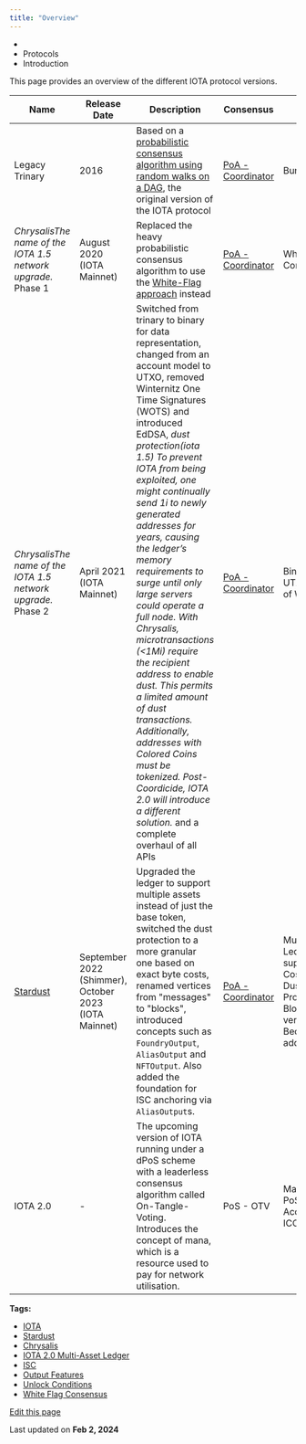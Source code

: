 ```yaml
---
title: "Overview"
---
```


* [](/)
* Protocols
* Introduction

This page provides an overview of the different IOTA protocol versions.

| Name                                                         | Release Date                                          | Description                                                                                                                                                                                                                                                                                                                                                                                                                                                                                                                                                                                                                                                                                                                    | Consensus                                          | Features                                                                                               | Networks                                                                                                                                                            |
| ------------------------------------------------------------ | ----------------------------------------------------- | ------------------------------------------------------------------------------------------------------------------------------------------------------------------------------------------------------------------------------------------------------------------------------------------------------------------------------------------------------------------------------------------------------------------------------------------------------------------------------------------------------------------------------------------------------------------------------------------------------------------------------------------------------------------------------------------------------------------------------ | -------------------------------------------------- | ------------------------------------------------------------------------------------------------------ | ------------------------------------------------------------------------------------------------------------------------------------------------------------------- |
| Legacy Trinary                                               | 2016                                                  | Based on a [probabilistic consensus algorithm using random walks on a DAG](https://assets.ctfassets.net/r1dr6vzfxhev/2t4uxvsIqk0EUau6g2sw0g/45eae33637ca92f85dd9f4a3a218e1ec/iota1_4_3.pdf), the original version of the IOTA protocol                                                                                                                                                                                                                                                                                                                                                                                                                                                                                         | [PoA - Coordinator](/learn/protocols/coordinator/) | Bundles, trinary                                                                                       | -                                                                                                                                                                   |
| *ChrysalisThe name of the IOTA 1.5 network upgrade.* Phase 1 | August 2020 (IOTA Mainnet)                            | Replaced the heavy probabilistic consensus algorithm to use the [White-Flag approach](/tips/tips/TIP-0002/) instead                                                                                                                                                                                                                                                                                                                                                                                                                                                                                                                                                                                                            | [PoA - Coordinator](/learn/protocols/coordinator/) | White-Flag Confirmation                                                                                | [Legacy IOTA Mainnet](/build/networks-endpoints/#legacy)                                                                                                            |
| *ChrysalisThe name of the IOTA 1.5 network upgrade.* Phase 2 | April 2021 (IOTA Mainnet)                             | Switched from trinary to binary for data representation, changed from an account model to UTXO, removed Winternitz One Time Signatures (WOTS) and introduced EdDSA, *dust protection(iota 1.5) To prevent IOTA from being exploited, one might continually send 1i to newly generated addresses for years, causing the ledger’s memory requirements to surge until only large servers could operate a full node. With Chrysalis, microtransactions (\<1Mi) require the recipient address to enable dust. This permits a limited amount of dust transactions. Additionally, addresses with Colored Coins must be tokenized. Post-Coordicide, IOTA 2.0 will introduce a different solution.* and a complete overhaul of all APIs | [PoA - Coordinator](/learn/protocols/coordinator/) | Binary, EdDSA, UTXO, Removal of WOTS                                                                   | -                                                                                                                                                                   |
| [Stardust](/learn/protocols/stardust/introduction/)          | September 2022 (Shimmer), October 2023 (IOTA Mainnet) | Upgraded the ledger to support multiple assets instead of just the base token, switched the dust protection to a more granular one based on exact byte costs, renamed vertices from "messages" to "blocks", introduced concepts such as `FoundryOutput`, `AliasOutput` and `NFTOutput`. Also added the foundation for ISC anchoring via `AliasOutput`s.                                                                                                                                                                                                                                                                                                                                                                        | [PoA - Coordinator](/learn/protocols/coordinator/) | Multi-Asset Ledger, ISC support, Byte Cost Based Dust Protection, Blocks as vertices, Bech32 addresses | [IOTA Mainnet](/build/networks-endpoints/#iota-mainnet), [Shimmer](/build/networks-endpoints/#shimmer), [Public Testnet](/build/networks-endpoints/#public-testnet) |
| IOTA 2.0                                                     | -                                                     | The upcoming version of IOTA running under a dPoS scheme with a leaderless consensus algorithm called On-Tangle-Voting. Introduces the concept of mana, which is a resource used to pay for network utilisation.                                                                                                                                                                                                                                                                                                                                                                                                                                                                                                               | PoS - OTV                                          | Mana, Staking, PoS, AccountOutput, ICCA                                                                | -                                                                                                                                                                   |

**Tags:**

* [IOTA](/learn/tags/iota/)
* [Stardust](/learn/tags/stardust/)
* [Chrysalis](/learn/tags/chrysalis/)
* [IOTA 2.0 Multi-Asset Ledger](/learn/tags/iota-2-0-multi-asset-ledger/)
* [ISC](/learn/tags/isc/)
* [Output Features](/learn/tags/output-features/)
* [Unlock Conditions](/learn/tags/unlock-conditions/)
* [White Flag Consensus](/learn/tags/white-flag-consensus/)

[Edit this page](https://github.com/iotaledger/iota-wiki/edit/main/docs/learn/protocols/introduction.md)

Last updated on **Feb 2, 2024**
